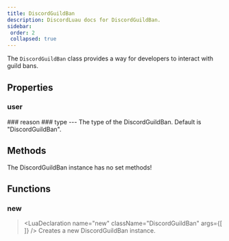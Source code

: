 ```yaml
---
title: DiscordGuildBan
description: DiscordLuau docs for DiscordGuildBan.
sidebar:
 order: 2
 collapsed: true
---
```

[//]: # (This file was automatically @generated from moonwave comments using a script. Please do not exit by hand.)
[//]: # (To actually edit documentation, make changes to the main DiscordLuau repo.)

[//]: # (----- DOCUMENT IMPORTS ----- )


[//]: # (----- DOCUMENT DESCRIPTION ----- )

The `DiscordGuildBan` class provides a way for developers to interact with guild bans.

[//]: # (----- DOCUMENT PROPERTIES ----- )

## Properties

### user

<LuaProperty name="DiscordGuildBan.user" type="Objects.DiscordUser" />
### reason

<LuaProperty name="DiscordGuildBan.reason" type="string?" />
### type

<LuaProperty name="DiscordGuildBan.type" type="string" />
---
The type of the DiscordGuildBan. Default is "DiscordGuildBan".

[//]: # (----- DOCUMENT METHODS ----- )

## Methods

The DiscordGuildBan instance has no set methods!

[//]: # (----- DOCUMENT FUNCTIONS ----- )

## Functions

### new

> <LuaDeclaration name="new" className="DiscordGuildBan" args={[  ]} />
Creates a new DiscordGuildBan instance.

